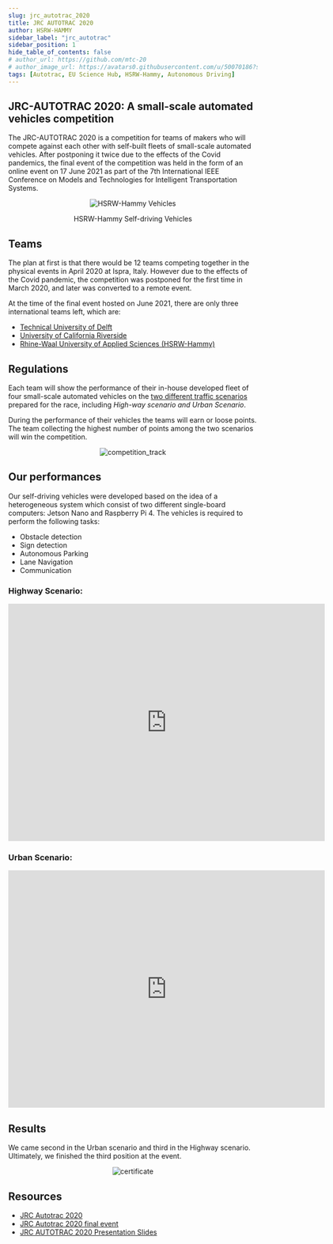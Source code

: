 ```yaml
---
slug: jrc_autotrac_2020
title: JRC AUTOTRAC 2020
author: HSRW-HAMMY
sidebar_label: "jrc_autotrac"
sidebar_position: 1
hide_table_of_contents: false
# author_url: https://github.com/mtc-20
# author_image_url: https://avatars0.githubusercontent.com/u/50070186?s=400&v=4
tags: [Autotrac, EU Science Hub, HSRW-Hammy, Autonomous Driving]
---
```





## JRC-AUTOTRAC 2020: A small-scale automated vehicles competition 
The JRC-AUTOTRAC 2020 is a competition for teams of makers who will compete against each other with self-built fleets of small-scale automated vehicles. After postponing it twice due to the effects of the Covid pandemics, the final event of the competition was held in the form of an online event on 17 June 2021 as part of the 7th International IEEE Conference on Models and Technologies for Intelligent Transportation Systems.

<p align="center">
<img alt="HSRW-Hammy Vehicles" src={useBaseUrl('/img/jrc_autotrac/vehicles.jpg')}/>
</p>
<p align="center">HSRW-Hammy Self-driving Vehicles</p>

<!--truncate-->

## Teams
The plan at first is that there would be 12 teams competing together in the physical events in April 2020 at Ispra, Italy. However due to the effects of the Covid pandemic, the competition was postponed for the first time in March 2020, and later was converted to a remote event. 

At the time of the final event hosted on June 2021, there are only three international teams left, which are:
- [Technical University of Delft](https://www.tudelft.nl/en/)
- [University of California Riverside](https://www.ucr.edu/)
- [Rhine-Waal University of Applied Sciences (HSRW-Hammy)](https://www.hochschule-rhein-waal.de/en) 

## Regulations

Each team will show the performance of their in-house developed fleet of four small-scale automated vehicles on the <a href="#tracks">two different traffic scenarios</a> prepared for the race, including _High-way scenario and Urban Scenario_.

During the performance of their vehicles the teams will earn or loose points. The team collecting the highest number of points among the two scenarios will win the competition.

<div id="tracks">
<p align="center">
<img alt="competition_track" src={useBaseUrl('/img/jrc_autotrac/competition_track.jpg')}/>
</p>
</div>


## Our performances

Our self-driving vehicles were developed based on the idea of a heterogeneous system which consist of two different single-board computers: Jetson Nano and Raspberry Pi 4. The vehicles is required to perform the following tasks:
- Obstacle detection
- Sign detection
- Autonomous Parking
- Lane Navigation
- Communication

### Highway Scenario:

<div class="video-responsive">
<p align="center">
<iframe width="640" height="480" src="https://www.youtube.com/embed/L2UbL-rJhaI" title="YouTube video player" frameborder="0" allow="accelerometer; autoplay; clipboard-write; encrypted-media; gyroscope; picture-in-picture" allowfullscreen></iframe>
</p>
</div>


### Urban Scenario:

<div class="video-responsive">
<p align="center">
<iframe width="640" height="480" src="https://www.youtube.com/embed/TCrUzlrmCrI" title="YouTube video player" frameborder="0" allow="accelerometer; autoplay; clipboard-write; encrypted-media; gyroscope; picture-in-picture" allowfullscreen></iframe>
</p>
</div>

## Results
We came second in the Urban scenario and third in the Highway scenario. Ultimately, we finished the third position at the event.

<p align="center">
<img alt="certificate" src={useBaseUrl('/img/jrc_autotrac/autotrac_award.jpg')}/>
</p>

## Resources
- [JRC Autotrac 2020](https://ec.europa.eu/jrc/en/event/other-event/jrc-autotrac-2020-how-future-road-transport-will-look)
- [JRC Autotrac 2020 final event](https://ec.europa.eu/jrc/en/event/other-event/autotrac-2020-final-event)
- [JRC AUTOTRAC 2020 Presentation Slides](https://ec.europa.eu/jrc/sites/default/files/autotrac_final_event_20210617.pdf)


